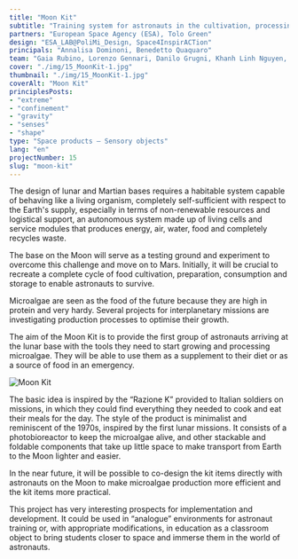 ```yaml
---
title: "Moon Kit"
subtitle: "Training system for astronauts in the cultivation, processing and consumption of microalgae on the lunar surface."
partners: "European Space Agency (ESA), Tolo Green"
design: "ESA_LAB@PoliMi_Design, Space4InspirACTion"
principals: "Annalisa Dominoni, Benedetto Quaquaro"
team: "Gaia Rubino, Lorenzo Gennari, Danilo Grugni, Khanh Linh Nguyen, Alessandro Pasquali, Pietro Pupella"
cover: "./img/15_MoonKit-1.jpg"
thumbnail: "./img/15_MoonKit-1.jpg"
coverAlt: "Moon Kit" 
principlesPosts:
- "extreme"
- "confinement"
- "gravity"
- "senses"
- "shape"
type: "Space products — Sensory objects"
lang: "en"
projectNumber: 15
slug: "moon-kit"
---
```



The design of lunar and Martian bases requires a habitable system capable of behaving like a living organism, completely self-sufficient with respect to the Earth's supply, especially in terms of non-renewable resources and logistical support, an autonomous system made up of living cells and service modules that produces energy, air, water, food and completely recycles waste.

The base on the Moon will serve as a testing ground and experiment to overcome this challenge and move on to Mars. Initially, it will be crucial to recreate a complete cycle of food cultivation, preparation, consumption and storage to enable astronauts to survive. 

Microalgae are seen as the food of the future because they are high in protein and very hardy. Several projects for interplanetary missions are investigating production processes to optimise their growth.

The aim of the Moon Kit is to provide the first group of astronauts arriving at the lunar base with the tools they need to start growing and processing microalgae. They will be able to use them as a supplement to their diet or as a source of food in an emergency.

<Image src={Image1} alt="Moon Kit" class="py-6 w-full"/>

The basic idea is inspired by the “Razione K” provided to Italian soldiers on missions, in which they could find everything they needed to cook and eat their meals for the day. The style of the product is minimalist and reminiscent of the 1970s, inspired by the first lunar missions. It consists of a photobioreactor to keep the microalgae alive, and other stackable and foldable components that take up little space to make transport from Earth to the Moon lighter and easier. 

In the near future, it will be possible to co-design the kit items directly with astronauts on the Moon to make microalgae production more efficient and the kit items more practical.

This project has very interesting prospects for implementation and development. It could be used in “analogue” environments for astronaut training or, with appropriate modifications, in education as a classroom object to bring students closer to space and immerse them in the world of astronauts.